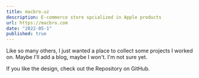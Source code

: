 ```yaml
---
title: macbro.uz 
description: E-commerce store spcialized in Apple products
url: https://macbro.com
date: "2022-05-1"
published: true
---
```



Like so many others, I just wanted a place to collect some projects I worked on. Maybe I'll add a blog, maybe I won't. I'm not sure yet.

If you like the design, check out the Repository on GitHub.

